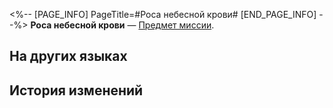 <%-- [PAGE_INFO]
PageTitle=#Роса небесной крови#
[END_PAGE_INFO] --%>
{{Предмет Инфобокс
|id          = 140595
|Изображение = Предмет Роса небесной крови.png
|Тип         = Предмет миссии
|Инвентарь   = Миссии
|Редкость    = 3
|Эффект      = 
|Описание    = Говорят, когда-то Фагуса закопала на дне морском двенадцать бутылей прекрасного вина, собираясь насладиться им через тысячу лет. Однако чёрное течение поглотило песнь Кубка Изобилия, и бутылки так и не были вскрыты.
}}
{{Описание|В этом сосуде хранится самое сладкое вино из двенадцати, его доставила на сушу последняя сирена. Заключённая в бутыли божественная сила способна разгонять туманы.}}
'''Роса небесной крови''' — [[Предмет миссии]].

==На других языках==
{{На других языках
|en   = Dew of Divine Blood
|zhs  = 神血蜜露
|zht  = 神血蜜露
|ja   = 神血の蜜露
|ko   = 신혈 감로
|es   = Rocío de sangre divina
|fr   = Rosée de sang divin
|ru   = Роса небесной крови
|th   = น้ำค้างโลหิตเทพ
|vi   = Mật Ngọt Máu Thần
|de   = Tau des göttlichen Blutes
|id   = Madu Darah Ilahi
|pt   = Orvalho de Sangue Divino
}}

==История изменений==
{{История изменений|3.5}}